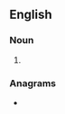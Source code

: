 {{also|triple O}}
==English==

===Noun===
{{en-noun|-}}

# {{alternative form of|triple O|lang=en}}

===Anagrams===
* {{anagrams|en|piloter|politer|repilot|tripole}}